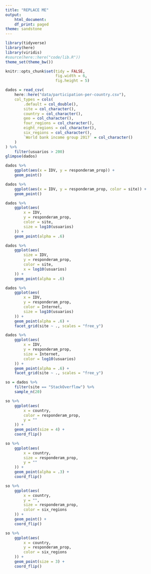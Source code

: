 ```yaml
---
title: "REPLACE ME"
output:
    html_document:
    df_print: paged
theme: sandstone
---
```


```r
library(tidyverse)
library(here)
library(viridis)
#source(here::here("code/lib.R"))
theme_set(theme_bw())

knitr::opts_chunk$set(tidy = FALSE,
                      fig.width = 6,
                      fig.height = 5)
```

```r
dados = read_csv(
    here::here("data/participation-per-country.csv"),
    col_types = cols(
        .default = col_double(),
        site = col_character(),
        country = col_character(),
        geo = col_character(),
        four_regions = col_character(),
        eight_regions = col_character(),
        six_regions = col_character(),
        `World bank income group 2017` = col_character()
    )
) %>% 
    filter(usuarios > 200)
glimpse(dados)
```

```r
dados %>% 
    ggplot(aes(x = IDV, y = responderam_prop)) + 
    geom_point()
```


```r
dados %>% 
    ggplot(aes(x = IDV, y = responderam_prop, color = site)) + 
    geom_point()
```

```r
dados %>%
    ggplot(aes(
        x = IDV,
        y = responderam_prop,
        color = site,
        size = log10(usuarios)
    )) +
    geom_point(alpha = .6)

dados %>%
    ggplot(aes(
        size = IDV,
        y = responderam_prop,
        color = site,
        x = log10(usuarios)
    )) +
    geom_point(alpha = .6)
```

```r
dados %>%
    ggplot(aes(
        x = IDV,
        y = responderam_prop,
        color = Internet,
        size = log10(usuarios)
    )) +
    geom_point(alpha = .6) + 
    facet_grid(site ~ ., scales = "free_y")

dados %>%
    ggplot(aes(
        x = IDV,
        y = responderam_prop,
        size = Internet,
        color = log10(usuarios)
    )) +
    geom_point(alpha = .6) + 
    facet_grid(site ~ ., scales = "free_y")
```

```r
so = dados %>% 
    filter(site == "StackOverflow") %>% 
    sample_n(20)

so %>%
    ggplot(aes(
        x = country,
        color = responderam_prop,
        y = ""
    )) +
    geom_point(size = 4) + 
    coord_flip()

so %>%
    ggplot(aes(
        x = country,
        size = responderam_prop,
        y = ""
    )) +
    geom_point(alpha = .3) + 
    coord_flip()
```

```r
so %>%
    ggplot(aes(
        x = country,
        y = "",
        size = responderam_prop,
        color = six_regions
    )) +
    geom_point() + 
    coord_flip()
```

```r
so %>%
    ggplot(aes(
        x = country,
        y = responderam_prop,
        color = six_regions
    )) +
    geom_point(size = 3) + 
    coord_flip()
```

